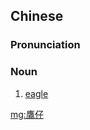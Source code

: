 {{also|鹰仔}}
==Chinese==
{{zh-forms|s=鹰仔}}

===Pronunciation===
{{zh-pron
|mn=eng-仔
|cat=n
}}

===Noun===
{{zh-noun}}

# {{lb|zh|Min Nan}} [[eagle]]

{{zh-cat|Eagles}}

[[mg:鷹仔]]